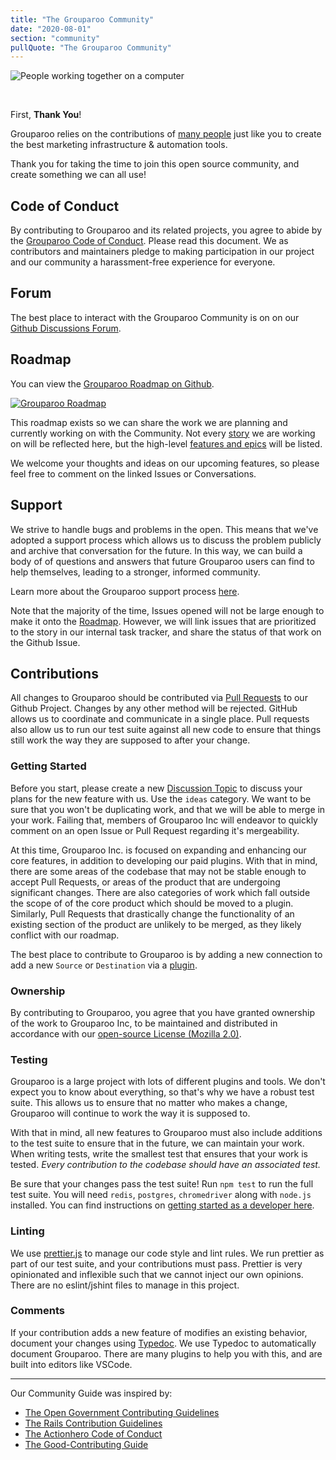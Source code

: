 ```yaml
---
title: "The Grouparoo Community"
date: "2020-08-01"
section: "community"
pullQuote: "The Grouparoo Community"
---
```


<Image
  thumbnail
  src="community/community.jpg"
  alt="People working together on a computer"
  width={815}
  height={465}
/>

<br />

First, **Thank You**!

Grouparoo relies on the contributions of [many people](https://github.com/grouparoo/grouparoo/graphs/contributors) just like you to create the best marketing infrastructure & automation tools.

Thank you for taking the time to join this open source community, and create something we can all use!

## Code of Conduct

By contributing to Grouparoo and its related projects, you agree to abide by the [Grouparoo Code of Conduct](/docs/community/code-of-conduct). Please read this document. We as contributors and maintainers pledge to making participation in our project and our community a harassment-free experience for everyone.

## Forum

The best place to interact with the Grouparoo Community is on on our [Github Discussions Forum](https://github.com/grouparoo/grouparoo/discussions).

## Roadmap

You can view the [Grouparoo Roadmap on Github](/roadmap).

<a href="/roadmap">
  <Image
    thumbnail
    src="community/roadmap.png"
    alt="Grouparoo Roadmap"
    width={1000}
    height={635}
  />
</a>

This roadmap exists so we can share the work we are planning and currently working on with the Community. Not every [story](https://www.pivotaltracker.com/help/articles/terminology/#story) we are working on will be reflected here, but the high-level [features and epics](https://www.pivotaltracker.com/help/articles/terminology/#epic) will be listed.

We welcome your thoughts and ideas on our upcoming features, so please feel free to comment on the linked Issues or Conversations.

## Support

We strive to handle bugs and problems in the open. This means that we've adopted a support process which allows us to discuss the problem publicly and archive that conversation for the future. In this way, we can build a body of of questions and answers that future Grouparoo users can find to help themselves, leading to a stronger, informed community.

Learn more about the Grouparoo support process [here](/support).

Note that the majority of the time, Issues opened will not be large enough to make it onto the [Roadmap](/roadmap). However, we will link issues that are prioritized to the story in our internal task tracker, and share the status of that work on the Github Issue.

## Contributions

All changes to Grouparoo should be contributed via [Pull Requests](https://github.com/grouparoo/grouparoo/pulls) to our Github Project. Changes by any other method will be rejected. GitHub allows us to coordinate and communicate in a single place. Pull requests also allow us to run our test suite against all new code to ensure that things still work the way they are supposed to after your change.

### Getting Started

Before you start, please create a new [Discussion Topic](https://github.com/grouparoo/grouparoo/discussions/new) to discuss your plans for the new feature with us. Use the `ideas` category. We want to be sure that you won't be duplicating work, and that we will be able to merge in your work. Failing that, members of Grouparoo Inc will endeavor to quickly comment on an open Issue or Pull Request regarding it's mergeability.

At this time, Grouparoo Inc. is focused on expanding and enhancing our core
features, in addition to developing our paid plugins. With that in mind, there
are some areas of the codebase that may not be stable enough to accept Pull
Requests, or areas of the product that are undergoing significant changes.
There are also categories of work which fall outside the scope of of the core
product which should be moved to a plugin. Similarly, Pull Requests that
drastically change the functionality of an existing section of the product are
unlikely to be merged, as they likely conflict with our roadmap.

The best place to contribute to Grouparoo is by adding a new connection to add
a new `Source` or `Destination` via a [plugin](https://github.com/grouparoo/grouparoo/tree/master/plugins/%40grouparoo).

### Ownership

By contributing to Grouparoo, you agree that you have granted ownership of the
work to Grouparoo Inc, to be maintained and distributed in accordance with our [open-source License (Mozilla 2.0)](https://github.com/grouparoo/grouparoo/blob/master/LICENSE.txt).

### Testing

Grouparoo is a large project with lots of different plugins and tools. We
don't expect you to know about everything, so that's why we have a robust test
suite. This allows us to ensure that no matter who makes a change, Grouparoo
will continue to work the way it is supposed to.

With that in mind, all new features to Grouparoo must also include additions
to the test suite to ensure that in the future, we can maintain your work.
When writing tests, write the smallest test that ensures that your work is
tested. _Every contribution to the codebase should have an associated test._

Be sure that your changes pass the test suite! Run `npm test` to run the full
test suite. You will need <code>redis</code>, <code>postgres</code>, <code>chromedriver</code> along with <code>node.js</code> installed. You can
find instructions on [getting started as a developer here](/docs/development).

### Linting

We use [prettier.js](https://prettier.io/) to manage our code style and lint rules. We run prettier as part of our
test suite, and your contributions must pass. Prettier is very opinionated and
inflexible such that we cannot inject our own opinions. There are no
eslint/jshint files to manage in this project.

### Comments

If your contribution adds a new feature of modifies an existing behavior,
document your changes using [Typedoc](https://typedoc.org). We use Typedoc to automatically document Grouparoo. There are many plugins
to help you with this, and are built into editors like VSCode.

<hr />

<p>Our Community Guide was inspired by:</p>
<ul>
  <li>
    <a
      href="https://github.com/opengovernment/opengovernment/blob/master/CONTRIBUTING.md"
      target="_blank"
      rel="noreferrer nofollow"
    >
      The Open Government Contributing Guidelines
    </a>
  </li>
  <li>
    <a
      href="https://github.com/rails/rails/blob/master/CONTRIBUTING.md"
      target="_blank"
      rel="noreferrer nofollow"
    >
      The Rails Contribution Guidelines
    </a>
  </li>
  <li>
    <a
      href="https://github.com/actionhero/actionhero/blob/master/.github/CONTRIBUTING.md"
      target="_blank"
      rel="noreferrer"
    >
      The Actionhero Code of Conduct
    </a>
  </li>
  <li>
    <a
      href="https://gist.github.com/PurpleBooth/b24679402957c63ec426"
      target="_blank"
      rel="noreferrer nofollow"
    >
      The Good-Contributing Guide
    </a>
  </li>
</ul>
